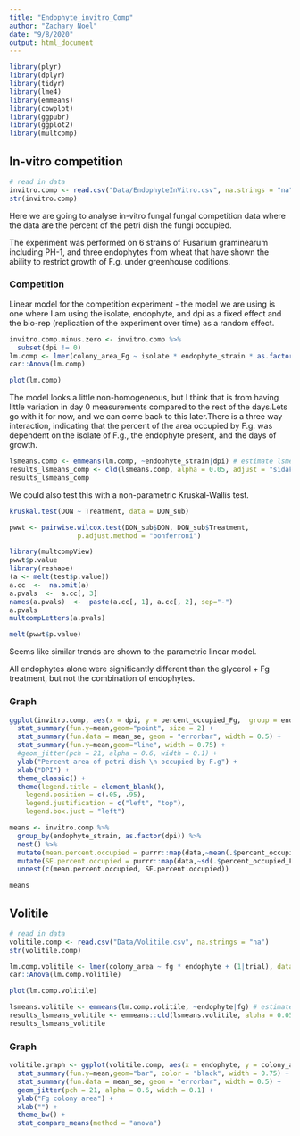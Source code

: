 ```yaml
---
title: "Endophyte_invitro_Comp"
author: "Zachary Noel"
date: "9/8/2020"
output: html_document
---
```


```r
library(plyr)
library(dplyr)
library(tidyr)
library(lme4)
library(emmeans)
library(cowplot)
library(ggpubr)
library(ggplot2)
library(multcomp)
```
## In-vitro competition
```r
# read in data
invitro.comp <- read.csv("Data/EndophyteInVitro.csv", na.strings = "na")
str(invitro.comp)
```

Here we are going to analyse in-vitro fungal fungal competition data where the data are the percent of the petri dish the fungi occupied. 

The experiment was performed on 6 strains of Fusarium graminearum including PH-1, and three endophytes from wheat that have shown the ability to restrict growth of F.g. under greenhouse coditions. 

### Competition
Linear model for the competition experiment - the model we are using is one where I am using the isolate, endophyte, and dpi as a fixed effect and the bio-rep (replication of the experiment over time) as a random effect. 
```r
invitro.comp.minus.zero <- invitro.comp %>%
  subset(dpi != 0) 
lm.comp <- lmer(colony_area_Fg ~ isolate * endophyte_strain * as.factor(dpi) + (1|trial), data = invitro.comp.minus.zero)
car::Anova(lm.comp)

plot(lm.comp) 
```
The model looks a little non-homogeneous, but I think that is from having little variation in day 0 measurements compared to the rest of the days.Lets go with it for now, and we can come back to this later.There is a three way interaction, indicating that the percent of the area occupied by F.g. was dependent on the isolate of F.g., the endophyte present, and the days of growth. 

```r
lsmeans.comp <- emmeans(lm.comp, ~endophyte_strain|dpi) # estimate lsmeans of variety within siteXyear
results_lsmeans_comp <- cld(lsmeans.comp, alpha = 0.05, adjust = "sidak", reversed = TRUE, details = TRUE) # contrast with Tukey ajustment
results_lsmeans_comp
```

We could also test this with a non-parametric Kruskal-Wallis test. 
```r
kruskal.test(DON ~ Treatment, data = DON_sub)

pwwt <- pairwise.wilcox.test(DON_sub$DON, DON_sub$Treatment,
                 p.adjust.method = "bonferroni")

library(multcompView)
pwwt$p.value
library(reshape)
(a <- melt(test$p.value))
a.cc  <-  na.omit(a)
a.pvals  <-  a.cc[, 3]
names(a.pvals)  <-  paste(a.cc[, 1], a.cc[, 2], sep="-")
a.pvals
multcompLetters(a.pvals)

melt(pwwt$p.value)
```
Seems like similar trends are shown to the parametric linear model. 

All endophytes alone were significantly different than the glycerol + Fg treatment, but not the combination of endophytes.

### Graph
```r
ggplot(invitro.comp, aes(x = dpi, y = percent_occupied_Fg,  group = endophyte_strain, shape = endophyte_strain)) +
  stat_summary(fun.y=mean,geom="point", size = 2) +
  stat_summary(fun.data = mean_se, geom = "errorbar", width = 0.5) +
  stat_summary(fun.y=mean,geom="line", width = 0.75) +
  #geom_jitter(pch = 21, alpha = 0.6, width = 0.1) + 
  ylab("Percent area of petri dish \n occupied by F.g") +
  xlab("DPI") +
  theme_classic() +
  theme(legend.title = element_blank(),
    legend.position = c(.05, .95),
    legend.justification = c("left", "top"),
    legend.box.just = "left") 
```

```r
means <- invitro.comp %>% 
  group_by(endophyte_strain, as.factor(dpi)) %>% 
  nest() %>%
  mutate(mean.percent.occupied = purrr::map(data,~mean(.$percent_occupied_Fg))) %>%
  mutate(SE.percent.occupied = purrr::map(data,~sd(.$percent_occupied_Fg)/sqrt(length(.$percent_occupied_Fg)))) %>%
  unnest(c(mean.percent.occupied, SE.percent.occupied))

means
```


## Volitile
```r
# read in data
volitile.comp <- read.csv("Data/Volitile.csv", na.strings = "na")
str(volitile.comp)
```

```r
lm.comp.volitile <- lmer(colony_area ~ fg * endophyte + (1|trial), data = volitile.comp)
car::Anova(lm.comp.volitile)

plot(lm.comp.volitile) 
```

```r
lsmeans.volitile <- emmeans(lm.comp.volitile, ~endophyte|fg) # estimate lsmeans of variety within siteXyear
results_lsmeans_volitile <- emmeans::cld(lsmeans.volitile, alpha = 0.05, adjust = "tuk", reversed = TRUE, details = TRUE) # contrast with Tukey ajustment
results_lsmeans_volitile
```

### Graph
```r
volitile.graph <- ggplot(volitile.comp, aes(x = endophyte, y = colony_area)) +
  stat_summary(fun.y=mean,geom="bar", color = "black", width = 0.75) +
  stat_summary(fun.data = mean_se, geom = "errorbar", width = 0.5) +
  geom_jitter(pch = 21, alpha = 0.6, width = 0.1) + 
  ylab("Fg colony area") +
  xlab("") +
  theme_bw() +
  stat_compare_means(method = "anova")
```
